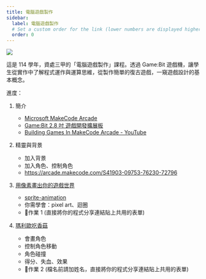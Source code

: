 ```yaml
---
title: 電腦遊戲製作
sidebar:
  label: 電腦遊戲製作
  # Set a custom order for the link (lower numbers are displayed higher up)
  order: 0
---
```


![](./images/game-dev-banner.png)

這是 114 學年，資處三甲的「電腦遊戲製作」課程。透過 Game:Bit 遊戲機，讓學生從實作中了解程式運作與運算思維，從製作簡單的復古遊戲，一窺遊戲設計的基本概念。

進度：

1. 簡介
   - [Microsoft MakeCode Arcade](https://arcade.makecode.com/)
   - [Game:Bit 2.8 吋 遊戲開發擴展板](https://www.icshop.com.tw/pages/circuspi-gamebit)
   - [Building Games In MakeCode Arcade - YouTube](https://www.youtube.com/playlist?list=PLllmBIfSE6xyHn7CwlL-Ld1s4Pe86YljD)
1. 精靈與背景
   - 加入背景
   - 加入角色、控制角色
   - https://arcade.makecode.com/S41903-09753-76230-72796
1. [用像素畫出你的遊戲世界](./pixel-art)

   - [sprite-animation](https://arcade.makecode.com/S38268-57073-83422-38301)
   - 你需學會：pixel art、迴圈
   - 📝作業 1 (直接將你的程式分享連結貼上共用的表單)

1. [瑪利歐吃香菇](./mario)
   - 會畫角色
   - 控制角色移動
   - 角色碰撞
   - 得分、失血、效果
   - 📝作業 2 (檔名前請加姓名，直接將你的程式分享連結貼上共用的表單)
